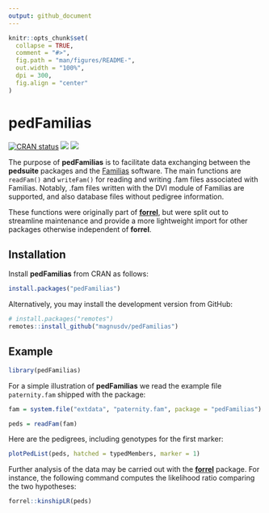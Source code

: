```yaml
---
output: github_document
---
```


<!-- README.md is generated from README.Rmd. Please edit that file -->

```r
knitr::opts_chunk$set(
  collapse = TRUE,
  comment = "#>",
  fig.path = "man/figures/README-",
  out.width = "100%",
  dpi = 300,
  fig.align = "center"
)
```

# pedFamilias

<!-- badges: start -->
[![CRAN status](https://www.r-pkg.org/badges/version/pedFamilias)](https://CRAN.R-project.org/package=pedFamilias)
[![](https://cranlogs.r-pkg.org/badges/grand-total/pedFamilias?color=yellow)](https://cran.r-project.org/package=pedFamilias)
[![](https://cranlogs.r-pkg.org/badges/last-month/pedFamilias?color=yellow)](https://cran.r-project.org/package=pedFamilias)
<!-- badges: end -->

The purpose of **pedFamilias** is to facilitate data exchanging between the **pedsuite** packages and the [Familias](https://familias.name/) software. The main functions are `readFam()` and `writeFam()` for reading and writing .fam files associated with Familias. Notably, .fam files written with the DVI module of Familias are supported, and also database files without pedigree information. 

These functions were originally part of [**forrel**](https://github.com/magnusdv/forrel), but were split out to streamline maintenance and provide a more lightweight import for other packages otherwise independent of **forrel**.

## Installation
Install **pedFamilias** from CRAN as follows:
```r
install.packages("pedFamilias")
```

Alternatively, you may install the development version from GitHub:

```r
# install.packages("remotes")
remotes::install_github("magnusdv/pedFamilias")
```

## Example
```r
library(pedFamilias)
```

For a simple illustration of **pedFamilias** we read the example file `paternity.fam` shipped with the package:

```r
fam = system.file("extdata", "paternity.fam", package = "pedFamilias")

peds = readFam(fam)
```

Here are the pedigrees, including genotypes for the first marker:
```r
plotPedList(peds, hatched = typedMembers, marker = 1)
```

Further analysis of the data may be carried out with the [**forrel**](https://github.com/magnusdv/forrel) package. For instance, the following command computes the likelihood ratio comparing the two hypotheses:

```r
forrel::kinshipLR(peds)
```

